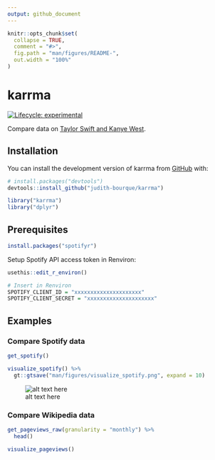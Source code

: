 ```yaml
---
output: github_document
---
```


<!-- README.md is generated from README.Rmd. Please edit that file -->

```r
knitr::opts_chunk$set(
  collapse = TRUE,
  comment = "#>",
  fig.path = "man/figures/README-",
  out.width = "100%"
)
```

# karrma

<!-- badges: start -->
[![Lifecycle: experimental](https://img.shields.io/badge/lifecycle-experimental-orange.svg)](https://lifecycle.r-lib.org/articles/stages.html#experimental)
<!-- badges: end -->

Compare data on [Taylor Swift and Kanye West](https://en.wikipedia.org/wiki/2009_MTV_Video_Music_Awards#Kanye_West–Taylor_Swift_incident).

## Installation

You can install the development version of karrma from [GitHub](https://github.com/) with:

```r
# install.packages("devtools")
devtools::install_github("judith-bourque/karrma")
```

```r
library("karrma")
library("dplyr")
```

## Prerequisites

```r
install.packages("spotifyr")
```

Setup Spotify API access token in Renviron:

```r
usethis::edit_r_environ()

# Insert in Renviron
SPOTIFY_CLIENT_ID = "xxxxxxxxxxxxxxxxxxxxx"
SPOTIFY_CLIENT_SECRET = "xxxxxxxxxxxxxxxxxxxxx"
```

## Examples

### Compare Spotify data

```r
get_spotify()

visualize_spotify() %>% 
  gt::gtsave("man/figures/visualize_spotify.png", expand = 10)
```

![alt text here](man/figures/visualize_spotify.png)

### Compare Wikipedia data

```r
get_pageviews_raw(granularity = "monthly") %>% 
  head()

visualize_pageviews()
```

